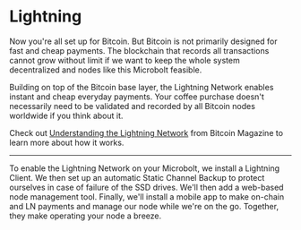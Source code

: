 [Understanding the Lightning Network]: https://bitcoinmagazine.com/technical/understanding-the-lightning-network-part-building-a-bidirectional-payment-channel-1464710791

# Lightning

Now you're all set up for Bitcoin. But Bitcoin is not primarily designed for
fast and cheap payments. The blockchain that records all transactions cannot
grow without limit if we want to keep the whole system decentralized and nodes
like this Microbolt feasible.

Building on top of the Bitcoin base layer, the Lightning Network enables instant
and cheap everyday payments. Your coffee purchase doesn't necessarily need to be
validated and recorded by all Bitcoin nodes worldwide if you think about it.

Check out [Understanding the Lightning Network] from Bitcoin Magazine to learn
more about how it works.

---

To enable the Lightning Network on your Microbolt, we install a Lightning
Client. We then set up an automatic Static Channel Backup to protect ourselves
in case of failure of the SSD drives. We'll then add a web-based node management
tool. Finally, we'll install a mobile app to make on-chain and LN payments and
manage our node while we're on the go. Together, they make operating your node a
breeze.